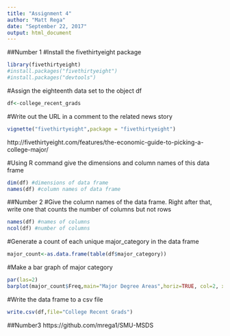 ---
title: "Assignment 4"
author: "Matt Rega"
date: "September 22, 2017"
output: html_document
---

##Number 1
#Install the fivethirtyeight package
```{r}
library(fivethirtyeight)
#install.packages("fivethirtyeight")
#install.packages("devtools")
```

#Assign the eighteenth data set to the object df
```{r}
df<-college_recent_grads
```

#Write out the URL in a comment to the related news story
```{r}
vignette("fivethirtyeight",package = "fivethirtyeight")
```
http://fivethirtyeight.com/features/the-economic-guide-to-picking-a-college-major/

#Using R command give the dimensions and column names of this data frame
```{r}
dim(df) #dimensions of data frame
names(df) #column names of data frame
```

##Number 2
#Give the column names of the data frame. Right after that, write one that counts the number of columns but not rows
```{r}
names(df) #names of columns
ncol(df) #number of columns
```

#Generate a count of each unique major_category in the data frame
```{r}
major_count<-as.data.frame(table(df$major_category))
```

#Make a bar graph of major category
```{r}
par(las=2)
barplot(major_count$Freq,main="Major Degree Areas",horiz=TRUE, col=2, xlab="Number of Students",names.arg = major_count$Var1)
```

#Write the data frame to a csv file
```{r}
write.csv(df,file="College Recent Grads")
```
##Number3
https://github.com/mrega1/SMU-MSDS